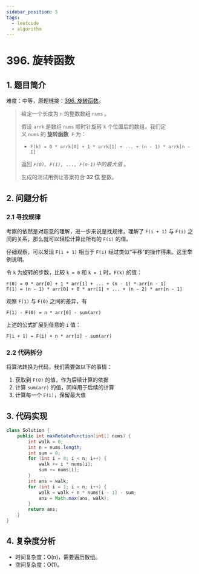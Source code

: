 ```yaml
---
sidebar_position: 5
tags:
  - leetcode
  - algorithm
---
```


# 396. 旋转函数

## 1. 题目简介

难度：中等，原题链接：[396. 旋转函数](https://leetcode.cn/problems/rotate-function/)。

> 给定一个长度为 `n` 的整数数组 `nums` 。
>
> 假设 `arrk` 是数组 `nums` 顺时针旋转 `k` 个位置后的数组，我们定义 `nums` 的 **旋转函数**  `F` 为：
>
> - `F(k) = 0 * arrk[0] + 1 * arrk[1] + ... + (n - 1) * arrk[n - 1]`
>
> 返回 _`F(0), F(1), ..., F(n-1)`中的最大值_ 。
>
> 生成的测试用例让答案符合 **32 位** 整数。

## 2. 问题分析

### 2.1 寻找规律

考察的依然是对题意的理解，进一步来说是找规律，理解了 `F(i + 1)` 与 `F(i)` 之间的关系，那么就可以轻松计算出所有的 `F(i)` 的值。

仔细观察，可以发现 `F(i + 1)` 相当于 `F(i)` 经过类似“平移”的操作得来。这里举例说明。

令 `k` 为旋转的步数，比较 `k = 0` 和 `k = 1` 时，`F(k)` 的值：

```
F(0) = 0 * arr[0] + 1 * arr[1] + ... + (n - 1) * arr[n - 1]
F(1) = (n - 1) * arr[0] + 0 * arr[1] + ... + (n - 2) * arr[n - 1]
```

观察 `F(1)` 与 `F(0)` 之间的差异，有

```
F(1) - F(0) = n * arr[0] - sum(arr)
```

上述的公式扩展到任意的 `i` 值：

```
F(i + 1) = F(i) + n * arr[i] - sum(arr)
```

### 2.2 代码拆分

将算法转换为代码，我们需要做以下的事情：

1. 获取到 `F(0)` 的值，作为后续计算的依据
2. 计算 `sum(arr)` 的值，同样用于后续的计算
3. 计算每一个 `F(i)`，保留最大值

## 3. 代码实现

```java
class Solution {
    public int maxRotateFunction(int[] nums) {
        int walk = 0;
        int n = nums.length;
        int sum = 0;
        for (int i = 0; i < n; i++) {
            walk += i * nums[i];
            sum += nums[i];
        }
        int ans = walk;
        for (int i = 1; i < n; i++) {
            walk = walk + n * nums[i - 1] - sum;
            ans = Math.max(ans, walk);
        }
        return ans;
    }
}
```

## 4. 复杂度分析

- 时间复杂度：O(n)，需要遍历数组。
- 空间复杂度：O(1)。
